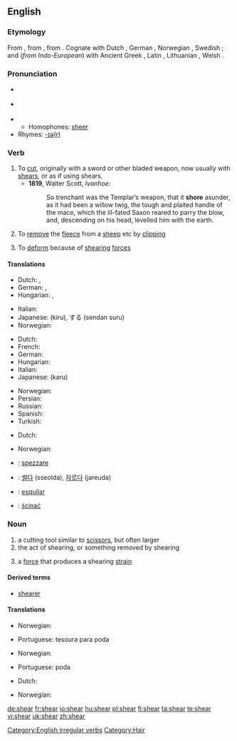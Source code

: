 ==English==

===Etymology===
From {{etyl|ang|en}} {{term|scieran|lang=ang}}, from {{proto|Germanic|skeran|lang=en}}, from {{proto|Indo-European|(s)ker-|lang=en}}.  Cognate with Dutch {{term|scheren|lang=nl}}, German {{term|scheren|lang=de}}, Norwegian {{term|skjære|lang=no}}, Swedish {{term|skära|lang=sv}}; and (''from Indo-European'') with Ancient Greek {{term|κείρω||I cut off|tr=keirō|lang=grc|sc=polytonic}}, Latin {{term|caro||flesh|lang=la}}, Lithuanian {{term|skìrti||separate|lang=lt}}, Welsh {{term|ysgar||separate|lang=cy}}.

===Pronunciation===
* {{qualifier|US}} {{IPA|/ʃir/}}
* {{qualifier|UK}} {{IPA|/ʃɪə/}}
* {{audio|en-us-shear.ogg|Audio (US)}}
** Homophones: [[sheer]]
* Rhymes: [[Rhymes:English:-ɪə(r)|-ɪə(r)]]

===Verb===
{{en-verb|shears|shearing|'''[[sheared]]''' ''or'' '''[[shore]]'''|'''[[shorn]] '''or''' [[sheared]]'''}}

# To [[cut]], originally with a sword or other bladed weapon, now usually with [[shears]], or as if using shears.
#* '''1819''', Walter Scott, ''Ivanhoe'':
#*: So trenchant was the Templar’s weapon, that it '''shore''' asunder, as it had been a willow twig, the tough and plaited handle of the mace, which the ill-fated Saxon reared to parry the blow, and, descending on his head, levelled him with the earth.
# To [[remove]] the [[fleece]] from a [[sheep]] etc by [[clipping]]
# {{physics}} To [[deform]] because of [[shearing]] [[force]]s

====Translations====
{{trans-top|to cut}}
* Dutch: {{t|nl|afsnijden}}, {{t+|nl|knippen}}
* German: {{t+|de|abschneiden}}, {{t+|de|schneiden}}
* Hungarian: {{t+|hu|vág}}, {{t|hu|levág}}
{{trans-mid}}
* Italian: {{t+|it|tagliare}}
* Japanese: {{t+|ja|切る|sc=Jpan}} (kiru), {{t+|ja|剪断|sc=Jpan}}する (sendan suru)
* Norwegian: {{t-|no|klippe}}
{{trans-bottom}}

{{trans-top|to remove the fleece from a sheep}}
* Dutch: {{t+|nl|scheren}}
* French: {{t+|fr|tondre}}
* German: {{t-|de|scheren}}
* Hungarian: {{t|hu|megnyír}}
* Italian: {{t+|it|tosare}}
* Japanese: {{t|ja|刈る|sc=Jpan}} (karu)
{{trans-mid}}
* Norwegian: {{t-|no|klippe}}
* Persian: {{t|fa|کوتاه کردن|sc=fa-Arab|xs=Persian}}
* Russian: {{t|ru|стричь|sc=Cyrl}}
* Spanish: {{t+|es|tundir}}
* Turkish: {{t|tr|kırkmak}}
{{trans-bottom}}

{{trans-top|to deform because of shearing forces}}
* Dutch: {{t+|nl|afschuiven}}
{{trans-mid}}
* Norwegian: {{t-|no|klippe}}
{{trans-bottom}}

{{checktrans-top}}
* {{ttbc|Italian}}: [[spezzare]]
{{checktrans-mid}}
* {{ttbc|Korean}}: [[썰다]] (sseolda), [[자르다]] (jareuda)
* {{ttbc|Spanish}}: [[esquilar]]
* {{ttbc|Polish}}: [[ścinać]]
{{checktrans-bottom}}

===Noun===
{{en-noun}}

# a cutting tool similar to [[scissors]], but often larger
# the act of shearing, or something removed by shearing
# {{physics}} a [[force]] that produces a shearing [[strain]]

====Derived terms====
* [[shearer]]

====Translations====
{{trans-top|a cutting tool similar to scissors}}
* Norwegian: {{t-|no|bøylesaks|c}}
{{trans-mid}}
* Portuguese: tesoura para poda
{{trans-bottom}}

{{trans-top|the act of shearing, or something removed by shearing}}
* Norwegian: {{t-|no|klipp|m}}
{{trans-mid}}
* Portuguese: poda
{{trans-bottom}}

{{trans-top|a force that produces a shearing strain}}
* Dutch: {{t+|nl|afschuifkracht|m}}
{{trans-mid}}
* Norwegian: {{t-|no|klipp|n}}
{{trans-bottom}}

[[Category:English irregular verbs]]
[[Category:Hair]]

[[de:shear]]
[[fr:shear]]
[[io:shear]]
[[hu:shear]]
[[pl:shear]]
[[fi:shear]]
[[ta:shear]]
[[te:shear]]
[[vi:shear]]
[[uk:shear]]
[[zh:shear]]